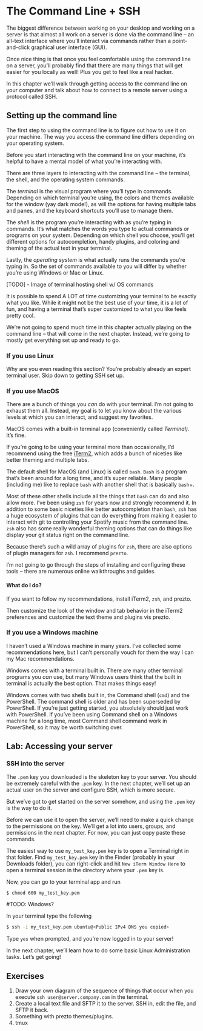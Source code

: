 # The Command Line + SSH {#command-line}

The biggest difference between working on your desktop and working on a server is that almost all work on a server is done via the command line -- an all-text interface where you'll interact via commands rather than a point-and-click graphical user interface (GUI).

Once nice thing is that once you feel comfortable using the command line on a server, you'll probably find that there are many things that will get easier for you locally as well! Plus you get to feel like a real hacker.

In this chapter we'll walk through getting access to the command line on your computer and talk about how to connect to a remote server using a protocol called SSH.

## Setting up the command line

The first step to using the command line is to figure out how to use it on your machine. The way you access the command line differs depending on your operating system.

Before you start interacting with the command line on your machine, it's helpful to have a mental model of what you're interacting with.

There are three layers to interacting with the command line -- the terminal, the shell, and the operating system commands.

The *terminal* is the visual program where you'll type in commands. Depending on which terminal you're using, the colors and themes available for the window (yay dark mode!), as will the options for having multiple tabs and panes, and the keyboard shortcuts you'll use to manage them.

The *shell* is the program you're interacting with as you're typing in commands. It's what matches the words you type to actual commands or programs on your system. Depending on which shell you choose, you'll get different options for autocompletion, handy plugins, and coloring and theming of the actual text in your terminal.

Lastly, the *operating system* is what actually runs the commands you're typing in. So the set of commands available to you will differ by whether you're using Windows or Mac or Linux.

\[TODO\] - Image of terminal hosting shell w/ OS commands

It is possible to spend A LOT of time customizing your terminal to be exactly what you like. While it might not be the best use of your time, it is a lot of fun, and having a terminal that's super customized to what you like feels pretty cool.

We're not going to spend much time in this chapter actually playing on the command line -- that will come in the next chapter. Instead, we're going to mostly get everything set up and ready to go.

### If you use Linux

Why are you even reading this section? You're probably already an expert terminal user. Skip down to getting SSH set up.

### If you use MacOS

There are a bunch of things you *can* do with your terminal. I'm not going to exhaust them all. Instead, my goal is to let you know about the various levels at which you can interact, and suggest my favorites.

MacOS comes with a built-in terminal app (conveniently called *Terminal).* It's fine.

If you're going to be using your terminal more than occasionally, I'd recommend using the free [iTerm2](https://iterm2.com/), which adds a bunch of niceties like better theming and multiple tabs.

The default shell for MacOS (and Linux) is called `bash`. `Bash` is a program that's been around for a long time, and it's super reliable. Many people (including me) like to replace `bash` with another shell that is basically `bash`+.

Most of these other shells include all the things that `bash` can do and also allow more. I've been using `zsh` for years now and strongly recommend it. In addition to some basic niceties like better autocompletion than `bash`, `zsh` has a huge ecosystem of plugins that can do everything from making it easier to interact with git to controlling your Spotify music from the command line. `zsh` also has some really wonderful theming options that can do things like display your git status right on the command line.

Because there's such a wild array of plugins for `zsh`, there are also options of plugin managers for `zsh`. I recommend `prezto`.

I'm not going to go through the steps of installing and configuring these tools -- there are numerous online walkthroughs and guides.

::: callout-tip
#### What do I do?

If you want to follow my recommendations, install iTerm2, `zsh`, and prezto.

Then customize the look of the window and tab behavior in the iTerm2 preferences and customize the text theme and plugins vis prezto.
:::

### If you use a Windows machine

::: callout-note
I haven't used a Windows machine in many years. I've collected some recommendations here, but I can't personally vouch for them the way I can my Mac recommendations.
:::

Windows comes with a terminal built in. There are many other terminal programs you *can* use, but many Windows users think that the built in terminal is actually the best option. That makes things easy!

Windows comes with two shells built in, the Command shell (`cmd`) and the PowerShell. The command shell is older and has been superseded by PowerShell. If you're just getting started, you absolutely should just work with PowerShell. If you've been using Command shell on a Windows machine for a long time, most Command shell command work in PowerShell, so it may be worth switching over.

## Lab: Accessing your server

### SSH into the server

The `.pem` key you downloaded is the skeleton key to your server. You should be extremely careful with the `.pem` key. In the next chapter, we'll set up an actual user on the server and configure SSH, which is more secure.

But we've got to get started on the server somehow, and using the `.pem` key is the way to do it.

Before we can use it to open the server, we'll need to make a quick change to the permissions on the key. We'll get a lot into users, groups, and permissions in the next chapter. For now, you can just copy paste these commands.

The easiest way to use `my_test_key.pem` key is to open a Terminal right in that folder. Find `my_test_key.pem` key in the Finder (probably in your Downloads folder), you can right-click and hit `New iTerm Window Here` to open a terminal session in the directory where your `.pem` key is.

Now, you can go to your terminal app and run

``` bash
$ chmod 600 my_test_key.pem
```

#TODO: Windows?

In your terminal type the following

``` bash
$ ssh -i my_test_key.pem ubuntu@<Public IPv4 DNS you copied>
```

Type `yes` when prompted, and you're now logged in to your server!

In the next chapter, we'll learn how to do some basic Linux Administration tasks. Let's get going!

## Exercises

1.  Draw your own diagram of the sequence of things that occur when you execute `ssh user@server.company.com` in the terminal.
2.  Create a local text file and SFTP it to the server. SSH in, edit the file, and SFTP it back.
3.  Something with prezto themes/plugins.
4.  tmux
